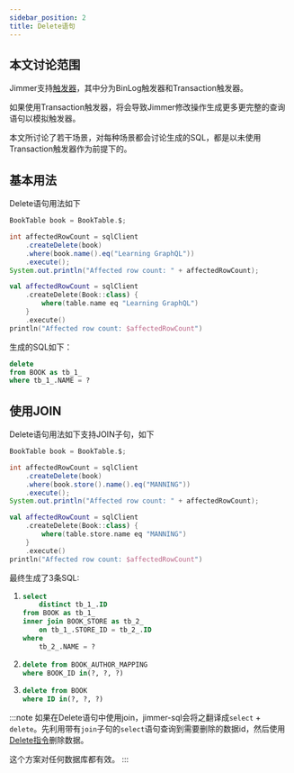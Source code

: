 ```yaml
---
sidebar_position: 2
title: Delete语句
---
```



## 本文讨论范围

Jimmer支持[触发器](../advanced/trigger)，其中分为BinLog触发器和Transaction触发器。

如果使用Transaction触发器，将会导致Jimmer修改操作生成更多更完整的查询语句以模拟触发器。

本文所讨论了若干场景，对每种场景都会讨论生成的SQL，都是以未使用Transaction触发器作为前提下的。

## 基本用法

Delete语句用法如下

<Tabs groupId="language">
<TabItem value="java" label="Java">

```java
BookTable book = BookTable.$;

int affectedRowCount = sqlClient
    .createDelete(book)
    .where(book.name().eq("Learning GraphQL"))
    .execute();
System.out.println("Affected row count: " + affectedRowCount);
```

</TabItem>
<TabItem value="kotlin" label="Kotlin">

```kotlin
val affectedRowCount = sqlClient
    .createDelete(Book::class) {
        where(table.name eq "Learning GraphQL")
    }
    .execute()
println("Affected row count: $affectedRowCount")
```

</TabItem>
</Tabs>

生成的SQL如下：
```sql
delete 
from BOOK as tb_1_ 
where tb_1_.NAME = ?
```

## 使用JOIN

Delete语句用法如下支持JOIN子句，如下

<Tabs groupId="language">
<TabItem value="java" label="Java">

```java
BookTable book = BookTable.$;

int affectedRowCount = sqlClient
    .createDelete(book)
    .where(book.store().name().eq("MANNING"))
    .execute();
System.out.println("Affected row count: " + affectedRowCount);
```

</TabItem>
<TabItem value="kotlin" label="Kotlin">

```kotlin
val affectedRowCount = sqlClient
    .createDelete(Book::class) {
        where(table.store.name eq "MANNING")
    }
    .execute()
println("Affected row count: $affectedRowCount")
```

</TabItem>
</Tabs>

最终生成了3条SQL:

1. 
    ```sql
    select 
        distinct tb_1_.ID 
    from BOOK as tb_1_ 
    inner join BOOK_STORE as tb_2_ 
        on tb_1_.STORE_ID = tb_2_.ID 
    where 
        tb_2_.NAME = ?
    ```

2. 
    ```sql
    delete from BOOK_AUTHOR_MAPPING 
    where BOOK_ID in(?, ?, ?)
    ```
3. 
    ```sql
    delete from BOOK 
    where ID in(?, ?, ?)
    ```

:::note
如果在Delete语句中使用join，jimmer-sql会将之翻译成`select` + `delete`。先利用带有`join`子句的`select`语句查询到需要删除的数据id，然后使用[Delete指令](./delete-command)删除数据。

这个方案对任何数据库都有效。
:::
